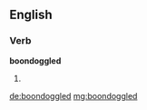 ==English==

===Verb===
'''boondoggled'''

# {{en-past of|boondoggle}}

[[de:boondoggled]]
[[mg:boondoggled]]